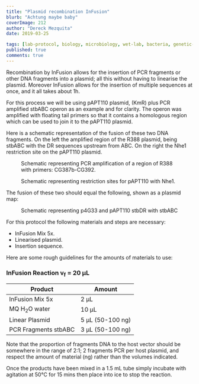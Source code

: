 ```yaml
---
title: "Plasmid recombination InFusion"
blurb: "Achtung maybe baby"
coverImage: 212
author: "Dereck Mezquita"
date: 2019-03-25

tags: [lab-protocol, biology, microbiology, wet-lab, bacteria, genetic-engineering]
published: true
comments: true
---
```


Recombination by InFusion allows for the insertion of PCR fragments or other DNA fragments into a plasmid; all this without having to linearise the plasmid. Moreover InFusion allows for the insertion of multiple sequences at once, and it all takes about 1h.

For this process we will be using pAPT110 plasmid, (KmR) plus PCR amplified stbABC operon as an example and for clarity. The operon was amplified with floating tail primers so that it contains a homologous region which can be used to join it to the pAPT110 plasmid.

Here is a schematic representation of the fusion of these two DNA fragments. On the left the amplified region of the R388 plasmid, being stbABC with the DR sequences upstream from ABC. On the right the Nhe1 restriction site on the pAPT110 plasmid.

<Figure src="/references/biology-wetlab_polymerase-chain-reaction-pcr/20181023_schematic_PCR_1_amplifiedRegion_CG387b-CG392.png">
    Schematic representing PCR amplification of a region of R388 with primers: CG387b-CG392.
</Figure>

<Figure src="/references/biology-wetlab_plasmid-recombination-in-fusion/20181024_p4G33_pAPT110stbDRstbABC.png">
    Schematic representing restriction sites for pAPT110 with Nhe1.
</Figure>

The fusion of these two should equal the following, shown as a plasmid map:

<Figure src="/references/biology-wetlab_plasmid-recombination-in-fusion/20181024_p4G33_pAPT110stbDRstbABC.pdf">
    Schematic representing p4G33 and pAPT110 stbDR with stbABC
</Figure>

For this protocol the following materials and steps are necessary:

- InFusion Mix 5x.
- Linearised plasmid.
- Insertion sequence.

Here are some rough guidelines for the amounts of materials to use:

### InFusion Reaction v<sub>f</sub> = 20 μL

| Product               | Amount         |
|-----------------------|----------------|
| InFusion Mix 5x       | 2 μL          |
| MQ H<sub>2</sub>O water | 10 μL         |
| Linear Plasmid        | 5 μL (50-100 ng) |
| PCR Fragments stbABC  | 3 μL (50-100 ng) |

Note that the proportion of fragments DNA to the host vector should be somewhere in the range of 2:1; 2 fragments PCR per host plasmid, and respect the amount of material (ng) rather than the volumes indicated.

Once the products have been mixed in a 1.5 mL tube simply incubate with agitation at 50&deg;C for 15 mins then place into ice to stop the reaction.